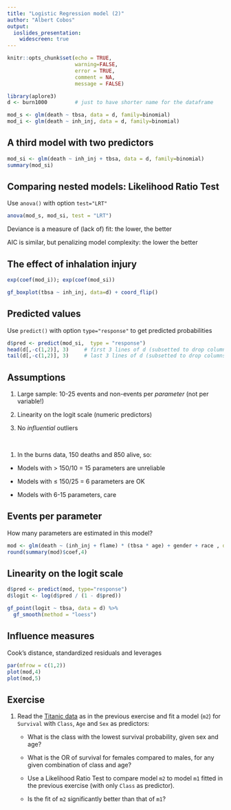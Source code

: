 ```yaml
---
title: "Logistic Regression model (2)"
author: "Albert Cobos"
output: 
  ioslides_presentation:
    widescreen: true
---
```


```r
knitr::opts_chunk$set(echo = TRUE, 
                      warning=FALSE, 
                      error = TRUE,
                      comment = NA,
                      message = FALSE)

library(aplore3)
d <- burn1000         # just to have shorter name for the dataframe

mod_s <- glm(death ~ tbsa, data = d, family=binomial)
mod_i <- glm(death ~ inh_inj, data = d, family=binomial)  

```



## A third model with two predictors {.smaller}

```r
mod_si <- glm(death ~ inh_inj + tbsa, data = d, family=binomial)   
summary(mod_si)
```

## Comparing nested models: Likelihood Ratio Test

Use `anova()` with option `test="LRT"` 

```r
anova(mod_s, mod_si, test = "LRT")
```

Deviance is a measure of (lack of) fit: the lower, the better

AIC is similar, but penalizing model complexity: the lower the better

## The effect of inhalation injury {.smaller}

```r
exp(coef(mod_i)); exp(coef(mod_si))

gf_boxplot(tbsa ~ inh_inj, data=d) + coord_flip()
```

## Predicted values

Use `predict()` with option `type="response"` to get predicted probabilities

```r
d$pred <- predict(mod_si,  type = "response")
head(d[,-c(1,2)], 3)     # first 3 lines of d (subsetted to drop columns 1 and 2)
tail(d[,-c(1,2)], 3)     # last 3 lines of d (subsetted to drop columns 1 and 2)
```

## Assumptions 

1. Large sample: 10-25 events and non-events per *parameter* (not per variable!) 

2. Linearity on the logit scale (numeric predictors)

3. No *influential* outliers

</br>

(1) In the burns data, 150 deaths and 850 alive, so:

- Models with > 150/10 = 15 parameters are unreliable

- Models with $\le$ 150/25 = 6 parameters are OK

- Models with 6-15 parameters, care

## Events per parameter {.smaller}

How many parameters are estimated in this model?

```r
mod <- glm(death ~ (inh_inj + flame) * (tbsa * age) + gender + race , data=d, family = binomial)
round(summary(mod)$coef,4)
```

## Linearity on the logit scale

```r
d$pred <- predict(mod, type="response")
d$logit <- log(d$pred / (1 - d$pred))

gf_point(logit ~ tbsa, data = d) %>%
  gf_smooth(method = "loess") 

```

## Influence measures 

Cook's distance, standardized residuals and leverages

```r
par(mfrow = c(1,2))
plot(mod,4)
plot(mod,5)
```


## Exercise

1. Read the [Titanic data](https://raw.githubusercontent.com/acobos/Datasets/master/Mysterious_event.txt) as in the previous exercise and fit a model (`m2`) for `Survival` with `Class`, `Age` and `Sex` as predictors:

    + What is the class with the lowest survival probability, given sex and age?  

    + What is the OR of survival for females compared to males, for any given combination of class and age?  

    + Use a Likelihood Ratio Test to compare model `m2` to model `m1` fitted in the previous exercise (with only `Class` as predictor).
    
    + Is the fit of `m2` significantly better than that of `m1`? 